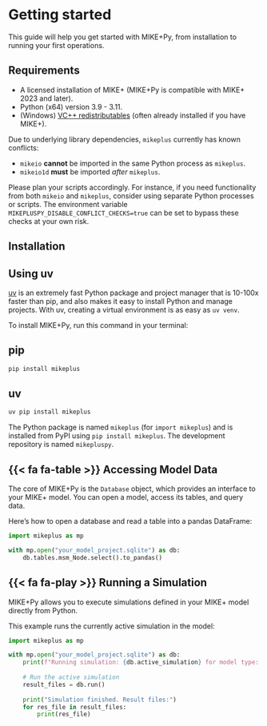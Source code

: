 # Getting started

This guide will help you get started with MIKE+Py, from installation to running your first operations.

## Requirements

*   A licensed installation of MIKE+ (MIKE+Py is compatible with MIKE+ 2023 and later).
*   Python (x64) version 3.9 - 3.11.
*   (Windows) [VC++ redistributables](https://aka.ms/vs/17/release/vc_redist.x64.exe) (often already installed if you have MIKE+).

::: {.callout-important title="Import Conflicts with `mikeio` and `mikeio1d`" collapse="true"}
Due to underlying library dependencies, `mikeplus` currently has known conflicts:

*   `mikeio` **cannot** be imported in the same Python process as `mikeplus`.
*   `mikeio1d` **must** be imported *after* `mikeplus`.

Please plan your scripts accordingly. For instance, if you need functionality from both `mikeio` and `mikeplus`, consider using separate Python processes or scripts. The environment variable `MIKEPLUSPY_DISABLE_CONFLICT_CHECKS=true` can be set to bypass these checks at your own risk.
:::

## Installation

::: {.callout-tip}
# Using uv
[uv](https://docs.astral.sh/uv/) is an extremely fast Python package and project manager that is 10-100x faster than pip, and also makes it easy to install Python and manage projects. With uv, creating a virtual environment is as easy as `uv venv`.
:::

To install MIKE+Py, run this command in your terminal:

::: {.panel-tabset}
## pip
```bash
pip install mikeplus
```

## uv
```bash
uv pip install mikeplus
```
:::

::: {.callout-note}
The Python package is named `mikeplus` (for `import mikeplus`) and is installed from PyPI using `pip install mikeplus`. The development repository is named `mikepluspy`.
:::

## {{< fa fa-table >}} Accessing Model Data

The core of MIKE+Py is the `Database` object, which provides an interface to your MIKE+ model. You can open a model, access its tables, and query data.

Here's how to open a database and read a table into a pandas DataFrame:

```python
import mikeplus as mp

with mp.open("your_model_project.sqlite") as db:
    db.tables.msm_Node.select().to_pandas()
```

## {{< fa fa-play >}} Running a Simulation

MIKE+Py allows you to execute simulations defined in your MIKE+ model directly from Python.

This example runs the currently active simulation in the model:

```python
import mikeplus as mp

with mp.open("your_model_project.sqlite") as db:
    print(f"Running simulation: {db.active_simulation} for model type: {db.active_model}")
    
    # Run the active simulation
    result_files = db.run()
    
    print("Simulation finished. Result files:")
    for res_file in result_files:
        print(res_file)
```